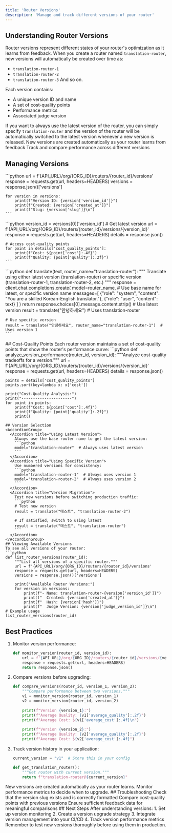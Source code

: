 ```yaml
---
title: 'Router Versions'
description: 'Manage and track different versions of your router'
---
```

## Understanding Router Versions
Router versions represent different states of your router's optimization as it learns from feedback. When you create a router named `translation-router`, new versions will automatically be created over time as:
- `translation-router-1`
- `translation-router-2`
- `translation-router-3`
And so on.

Each version contains:
- A unique version ID and name
- A set of cost-quality points
- Performance metrics
- Associated judge version

If you want to always use the latest version of the router, you can simply specify `translation-router` and the version of the router will be automatically switched to the latest version whenever a new version is released.
<CardGroup cols={2}>
  <Card title="Automatic Updates" icon="arrows-rotate">
    New versions are created automatically as your router learns from feedback
  </Card>
  <Card title="Version Control" icon="code-branch">
    Track and compare performance across different versions
  </Card>
</CardGroup>
## Managing Versions
<Steps>
  <Step title="List Router Versions">
    ```python
    url = f'{API_URL}/org/{ORG_ID}/routers/{router_id}/versions'
    response = requests.get(url, headers=HEADERS)
    versions = response.json()['versions']
    
    for version in versions:
        print(f"Version ID: {version['version_id']}")
        print(f"Created: {version['created_at']}")
        print(f"Slug: {version['slug']}\n")
    ```
  </Step>
  <Step title="Get Version Details">
    ```python
    version_id = versions[0]['version_id']  # Get latest version
    url = f'{API_URL}/org/{ORG_ID}/routers/{router_id}/versions/{version_id}'
    response = requests.get(url, headers=HEADERS)
    details = response.json()
    
    # Access cost-quality points
    for point in details['cost_quality_points']:
        print(f"Cost: ${point['cost']:.4f}")
        print(f"Quality: {point['quality']:.2f}")
    ```
  </Step>
  <Step title="Choose Router Version">
    ```python
    def translate(text, router_name="translation-router"):
        """
        Translate using either latest version (translation-router) 
        or specific version (translation-router-1, translation-router-2, etc.)
        """
        response = client.chat.completions.create(
            model=router_name,  # Use base name for latest, or specific version name
            messages=[
                {"role": "system", "content": "You are a skilled Korean-English translator."},
                {"role": "user", "content": text}
            ]
        )
        return response.choices[0].message.content.strip()
    # Use latest version
    result = translate("안녕하세요")  # Uses translation-router
    
    # Use specific version
    result = translate("안녕하세요", router_name="translation-router-1")  # Uses version 1
    ```
  </Step>
</Steps>
## Cost-Quality Points
Each router version maintains a set of cost-quality points that show the router's performance curve:
```python
def analyze_version_performance(router_id, version_id):
    """Analyze cost-quality tradeoffs for a version."""
    url = f'{API_URL}/org/{ORG_ID}/routers/{router_id}/versions/{version_id}'
    response = requests.get(url, headers=HEADERS)
    details = response.json()
    
    points = details['cost_quality_points']
    points.sort(key=lambda x: x['cost'])
    
    print("Cost-Quality Analysis:")
    print("----------------------")
    for point in points:
        print(f"Cost: ${point['cost']:.4f}")
        print(f"Quality: {point['quality']:.2f}")
        print()
```
## Version Selection
<AccordionGroup>
  <Accordion title="Using Latest Version">
    Always use the base router name to get the latest version:
    ```python
    model="translation-router"  # Always uses latest version
    ```
  </Accordion>
  <Accordion title="Using Specific Version">
    Use numbered versions for consistency:
    ```python
    model="translation-router-1"  # Always uses version 1
    model="translation-router-2"  # Always uses version 2
    ```
  </Accordion>
  <Accordion title="Version Migration">
    Test new versions before switching production traffic:
    ```python
    # Test new version
    result = translate("테스트", "translation-router-2")
    
    # If satisfied, switch to using latest
    result = translate("테스트", "translation-router")
    ```
  </Accordion>
</AccordionGroup>
## Viewing Available Versions
To see all versions of your router:
```python
def list_router_versions(router_id):
    """List all versions of a specific router."""
    url = f'{API_URL}/org/{ORG_ID}/routers/{router_id}/versions'
    response = requests.get(url, headers=HEADERS)
    versions = response.json()['versions']
    
    print("Available Router Versions:")
    for version in versions:
        print(f"- Name: translation-router-{version['version_id']}")
        print(f"  Created: {version['created_at']}")
        print(f"  Hash: {version['hash']}")
        print(f"  Judge Version: {version['judge_version_id']}\n")
# Example usage
list_router_versions(router_id)
```
## Best Practices
1. Monitor version performance:
   ```python
   def monitor_version(router_id, version_id):
       url = f'{API_URL}/org/{ORG_ID}/routers/{router_id}/versions/{version_id}'
       response = requests.get(url, headers=HEADERS)
       return response.json()
   ```
2. Compare versions before upgrading:
   ```python
   def compare_versions(router_id, version_1, version_2):
       """Compare performance between two versions."""
       v1 = monitor_version(router_id, version_1)
       v2 = monitor_version(router_id, version_2)
       
       print(f"Version {version_1}:")
       print(f"Average Quality: {v1['average_quality']:.2f}")
       print(f"Average Cost: ${v1['average_cost']:.4f}\n")
       
       print(f"Version {version_2}:")
       print(f"Average Quality: {v2['average_quality']:.2f}")
       print(f"Average Cost: ${v2['average_cost']:.4f}")
   ```
3. Track version history in your application:
   ```python
   current_version = "v1"  # Store this in your config
   
   def get_translation_router():
       """Get router with current version."""
       return f"translation-router@{current_version}"
   ```
<Note>
  New versions are created automatically as your router learns. Monitor performance metrics to decide when to upgrade.
</Note>
## Troubleshooting
<AccordionGroup>
  <Accordion title="Invalid Version">
    Check that the version slug exists and is correctly formatted
  </Accordion>
  <Accordion title="Performance Regression">
    Compare cost-quality points with previous versions
  </Accordion>
  <Accordion title="Missing Data">
    Ensure sufficient feedback data for meaningful comparisons
  </Accordion>
</AccordionGroup>
## Next Steps
After understanding versions:
1. Set up version monitoring
2. Create a version upgrade strategy
3. Integrate version management into your CI/CD
4. Track version performance metrics
<Note>
  Remember to test new versions thoroughly before using them in production.
</Note>